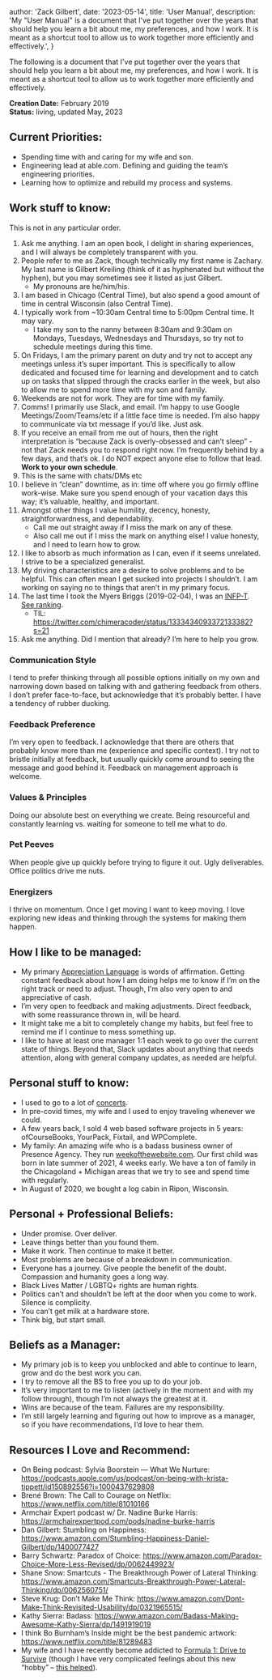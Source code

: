 
  author: 'Zack Gilbert',
  date: '2023-05-14',
  title: 'User Manual',
  description:
    'My "User Manual" is a document that I\'ve put together over the years that should help you learn a bit about me, my preferences, and how I work. It is meant as a shortcut tool to allow us to work together more efficiently and effectively.',
}


The following is a document that I've put together over the years that should help you learn a bit about me, my preferences, and how I work. It is meant as a shortcut tool to allow us to work together more efficiently and effectively.

<b>Creation Date:</b> February 2019<br/>
<b>Status:</b> living, updated May, 2023 

## Current Priorities:
* Spending time with and caring for my wife and son.
* Engineering lead at able.com. Defining and guiding the team’s engineering priorities.
* Learning how to optimize and rebuild my process and systems.


## Work stuff to know:
This is not in any particular order.

1. Ask me anything. I am an open book, I delight in sharing experiences, and I will always be completely transparent with you.
1. People refer to me as Zack, though technically my first name is Zachary. My last name is Gilbert Kreiling (think of it as hyphenated but without the hyphen), but you may sometimes see it listed as just Gilbert.
    * My pronouns are he/him/his.
1. I am based in Chicago (Central Time), but also spend a good amount of time in central Wisconsin (also Central Time).
1. I typically work from ~10:30am Central time to 5:00pm Central time. It may vary.
    * I take my son to the nanny between 8:30am and 9:30am on Mondays, Tuesdays, Wednesdays and Thursdays, so try not to schedule meetings during this time.
1. On Fridays, I am the primary parent on duty and try not to accept any meetings unless it’s super important. This is specifically to allow dedicated and focused time for learning and development and to catch up on tasks that slipped through the cracks earlier in the week, but also to allow me to spend more time with my son and family.
1. Weekends are not for work. They are for time with my family.
1. Comms! I primarily use Slack, and email. I’m happy to use Google Meetings/Zoom/Teams/etc if a little face time is needed. I’m also happy to communicate via txt message if you’d like. Just ask.
1. If you receive an email from me out of hours, then the right interpretation is “because Zack is overly-obsessed and can’t sleep” - not that Zack needs you to respond right now. I’m frequently behind by a few days, and that’s ok. I do NOT expect anyone else to follow that lead. __Work to your own schedule__.
1. This is the same with chats/DMs etc
1. I believe in “clean” downtime, as in: time off where you go firmly offline work-wise. Make sure you spend enough of your vacation days this way; it’s valuable, healthy, and important.
1. Amongst other things I value humility, decency, honesty, straightforwardness, and dependability.
    * Call me out straight away if I miss the mark on any of these.
    * Also call me out if I miss the mark on anything else! I value honesty, and I need to learn how to grow.
1. I like to absorb as much information as I can, even if it seems unrelated. I strive to be a specialized generalist.
1. My driving characteristics are a desire to solve problems and to be helpful. This can often mean I get sucked into projects I shouldn’t. I am working on saying no to things that aren’t in my primary focus.
1. The last time I took the Myers Briggs (2019-02-04), I was an [INFP-T](https://www.16personalities.com/infp-personality). [See ranking](https://share.getcloudapp.com/ApuO4gvn).
    * TIL: https://twitter.com/chimeracoder/status/1333434093372133382?s=21
1. Ask me anything. Did I mention that already? I’m here to help you grow.


### Communication Style
I tend to prefer thinking through all possible options initially on my own and narrowing down based on talking with and gathering feedback from others. I don’t prefer face-to-face, but acknowledge that it’s probably better. I have a tendency of rubber ducking.

### Feedback Preference
I’m very open to feedback. I acknowledge that there are others that probably know more than me (experience and specific context). I try not to bristle initially at feedback, but usually quickly come around to seeing the message and good behind it. Feedback on management approach is welcome.

### Values & Principles
Doing our absolute best on everything we create. Being resourceful and constantly learning vs. waiting for someone to tell me what to do.

### Pet Peeves
When people give up quickly before trying to figure it out. Ugly deliverables. Office politics drive me nuts.

### Energizers
I thrive on momentum. Once I get moving I want to keep moving. I love exploring new ideas and thinking through the systems for making them happen.

## How I like to be managed:
* My primary [Appreciation Language](https://www.appreciationatwork.com/) is words of affirmation. Getting constant feedback about how I am doing helps me to know if I’m on the right track or need to adjust. Though, I'm also very open to and appreciative of cash.
* I’m very open to feedback and making adjustments. Direct feedback, with some reassurance thrown in, will be heard.
* It might take me a bit to completely change my habits, but feel free to remind me if I continue to mess something up.
* I like to have at least one manager 1:1 each week to go over the current state of things. Beyond that, Slack updates about anything that needs attention, along with general company updates, as needed are helpful.


## Personal stuff to know:
* I used to go to a lot of [concerts](https://concerts.zackgilbert.com/).
* In pre-covid times, my wife and I used to enjoy traveling whenever we could.
* A few years back, I sold 4 web based software projects in 5 years: ofCourseBooks, YourPack, Fixtail, and WPComplete.
* My family: An amazing wife who is a badass business owner of Presence Agency. They run [weekofthewebsite.com](https://weekofthewebsite.com). Our first child was born in late summer of 2021, 4 weeks early. We have a ton of family in the Chicagoland + Michigan areas that we try to see and spend time with regularly.
* In August of 2020, we bought a log cabin in Ripon, Wisconsin.


## Personal + Professional Beliefs:
* Under promise. Over deliver.
* Leave things better than you found them.
* Make it work. Then continue to make it better.
* Most problems are because of a breakdown in communication.
* Everyone has a journey. Give people the benefit of the doubt. Compassion and humanity goes a long way.
* Black Lives Matter / LGBTQ+ rights are human rights.
* Politics can’t and shouldn’t be left at the door when you come to work. Silence is complicity.
* You can’t get milk at a hardware store.
* Think big, but start small.


## Beliefs as a Manager:
* My primary job is to keep you unblocked and able to continue to learn, grow and do the best work you can.
* I try to remove all the BS to free you up to do your job.
* It’s very important to me to listen (actively in the moment and with my follow through), though I’m not always the greatest at it.
* Wins are because of the team. Failures are my responsibility.
* I’m still largely learning and figuring out how to improve as a manager, so if you have recommendations, I’d love to hear them.


## Resources I Love and Recommend:
* On Being podcast: Sylvia Boorstein — What We Nurture: https://podcasts.apple.com/us/podcast/on-being-with-krista-tippett/id150892556?i=1000437629808
* Brené Brown: The Call to Courage on Netflix: https://www.netflix.com/title/81010166
* Armchair Expert podcast w/ Dr. Nadine Burke Harris: https://armchairexpertpod.com/pods/nadine-burke-harris
* Dan Gilbert: Stumbling on Happiness: https://www.amazon.com/Stumbling-Happiness-Daniel-Gilbert/dp/1400077427
* Barry Schwartz: Paradox of Choice: https://www.amazon.com/Paradox-Choice-More-Less-Revised/dp/0062449923/
* Shane Snow: Smartcuts - The Breakthrough Power of Lateral Thinking: https://www.amazon.com/Smartcuts-Breakthrough-Power-Lateral-Thinking/dp/0062560751/
* Steve Krug: Don’t Make Me Think: https://www.amazon.com/Dont-Make-Think-Revisited-Usability/dp/0321965515/
* Kathy Sierra: Badass: https://www.amazon.com/Badass-Making-Awesome-Kathy-Sierra/dp/1491919019
* I think Bo Burnham’s Inside might be the best pandemic artwork: https://www.netflix.com/title/81289483
* My wife and I have recently become addicted to [Formula 1: Drive to Survive](https://www.netflix.com/title/80204890) (though I have very complicated feelings about this new “hobby” – [this helped](https://www.youtube.com/watch?v=SSdsncLXLYs)).
